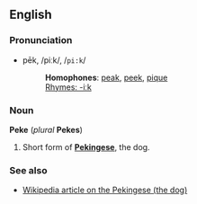 ==English==
===Pronunciation===
*pēk, /piːk/, /<tt>pi:k</tt>/
*:'''Homophones''': [[peak]], [[peek]], [[pique]]
*:[[Rhymes:English:-iːk|Rhymes: -iːk]]

===Noun===
'''Peke''' (''plural'' '''Pekes''')

#Short form of '''[[Pekingese]]''', the dog.

===See also===
*[[w:Pekingese|Wikipedia article on the Pekingese (the dog)]]